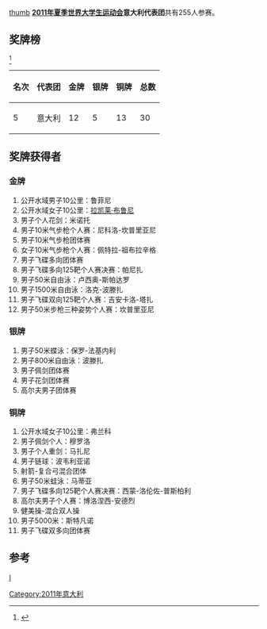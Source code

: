 [[文件:Flag_of_Italy.svg|thumb]]
'''[[2011年夏季世界大学生运动会|2011年夏季世界大学生运动会]]意大利代表团'''共有255人参赛。

==奖牌榜==
<ref>{{Cite web |url=http://match.sz2011.org/Medal/CHI.htm |title=奖牌榜 |accessdate=2011-08-24 |archive-date=2012-07-14 |archive-url=https://archive.is/20120714212414/http://match.sz2011.org/Medal/CHI.htm |dead-url=no }}</ref>
{| class="wikitable"
|-
! 名次 !! 代表团 !! 金牌 !! 银牌 !! 铜牌 !! 总数
|-
| 5 || 意大利  ||  12 ||  5 || 13  ||  30
|}

==奖牌获得者==
===金牌===
#公开水域男子10公里：鲁菲尼
#公开水域女子10公里：[[拉凯莱·布鲁尼|拉凯莱·布鲁尼]]
#男子个人花剑：米诺托
#男子10米气步枪个人赛：尼科洛-坎普里亚尼
#男子10米气步枪团体赛
#女子10米气步枪个人赛：佩特拉-祖布拉辛格
#男子飞碟多向团体赛
#男子飞碟多向125靶个人赛决赛：帕尼扎
#男子50米自由泳：卢西奥-斯帕达罗
#男子1500米自由泳：洛克-波滕扎
#男子飞碟双向125靶个人赛：吉安卡洛-塔扎
#男子50米步枪三种姿势个人赛：坎普里亚尼

===银牌===
#男子50米蝶泳：保罗-法基内利
#男子800米自由泳：波滕扎
#男子佩剑团体赛
#男子花剑团体赛
#高尔夫男子团体赛
===铜牌===
#公开水域女子10公里：弗兰科
#男子佩剑个人：穆罗洛
#男子个人重剑：马扎尼
#男子链球：波韦利亚诺
#射箭-复合弓混合团体
#男子50米蛙泳：马蒂亚
#男子飞碟多向125靶个人赛决赛：西蒙-洛伦佐-普斯柏利
#高尔夫男子个人赛：博洛涅西-安德烈
#健美操-混合双人操
#男子5000米：斯特凡诺
#男子飞碟双多向团体赛
==参考==
<references/>
{{2011年夏季世界大学生运动会代表团}}
[[分类:2011年夏季世界大学生运动会代表团|I]]
[[Category:2011年意大利|Category:2011年意大利]]